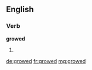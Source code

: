 ==English==
===Verb===
'''growed'''
# {{US|dialect}} {{past of|[[grow]]}}

[[de:growed]]
[[fr:growed]]
[[mg:growed]]